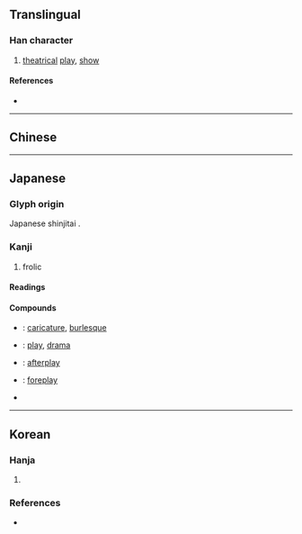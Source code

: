 {{also|戱|戲}}
{{character info}}
==Translingual==
{{Han simplified forms|戲|戯|戏}}

===Han character===
{{Han char|rn=62|rad=戈|as=11|sn=15|four=|canj=YCI|ids=⿰虚戈}}

# [[theatrical]] [[play]], [[show]]

====References====
* {{Han ref|kx=0414.091|dkj=11665|dj=0758.020|hdz=21411.100|uh=622F|ud=25135}}

----

==Chinese==
{{zh-see|戱}}

----

==Japanese==
{{ja-kanji forms|戯|戲}}

===Glyph origin===
Japanese shinjitai {{Han simp|戱|f=虛|t=虚}}.

===Kanji===
{{ja-kanji|grade=c|rs=戈11|kyu=戲}}

# frolic

====Readings====
{{ja-readings
|goon=け
|kanon=き
|kanyoon=ぎ, げ
|kun=たわむ-れる<たはむ-れる
}}

====Compounds====
{{der-top|Compounds}}
* {{ja-r|戯%画|ぎ%が}}: [[caricature]], [[burlesque]]
* {{ja-r|戯%曲|ぎ%きょく}}: [[play]], [[drama]]
* {{ja-r|後戯|こうぎ}}: [[afterplay]]
* {{ja-r|前戯|ぜんぎ}}: [[foreplay]]
* {{ja-r|遊戯|ゆうぎ}}
{{der-bottom}}

----

==Korean==

===Hanja===
{{ko-hanja|희롱하다|희롱할|희}}

# {{alt form|ko|[[戲]]/[[戱]]||{{hanja form of|희|[[play]]}}}}

===References===
* {{R:hanjadoc|3797}}
